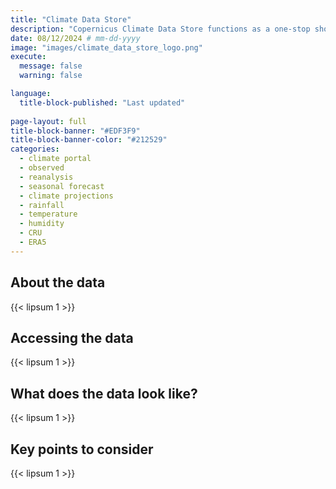 ```yaml
---
title: "Climate Data Store"
description: "Copernicus Climate Data Store functions as a one-stop shop to explore data on the Earth’s past, present and future climate."
date: 08/12/2024 # mm-dd-yyyy
image: "images/climate_data_store_logo.png"
execute:
  message: false
  warning: false

language: 
  title-block-published: "Last updated"
  
page-layout: full
title-block-banner: "#EDF3F9"
title-block-banner-color: "#212529"
categories:
  - climate portal
  - observed
  - reanalysis
  - seasonal forecast
  - climate projections
  - rainfall
  - temperature
  - humidity
  - CRU
  - ERA5
---
```


## About the data

{{< lipsum 1 >}}

## Accessing the data

{{< lipsum 1 >}}

## What does the data look like?

{{< lipsum 1 >}}

## Key points to consider

{{< lipsum 1 >}}